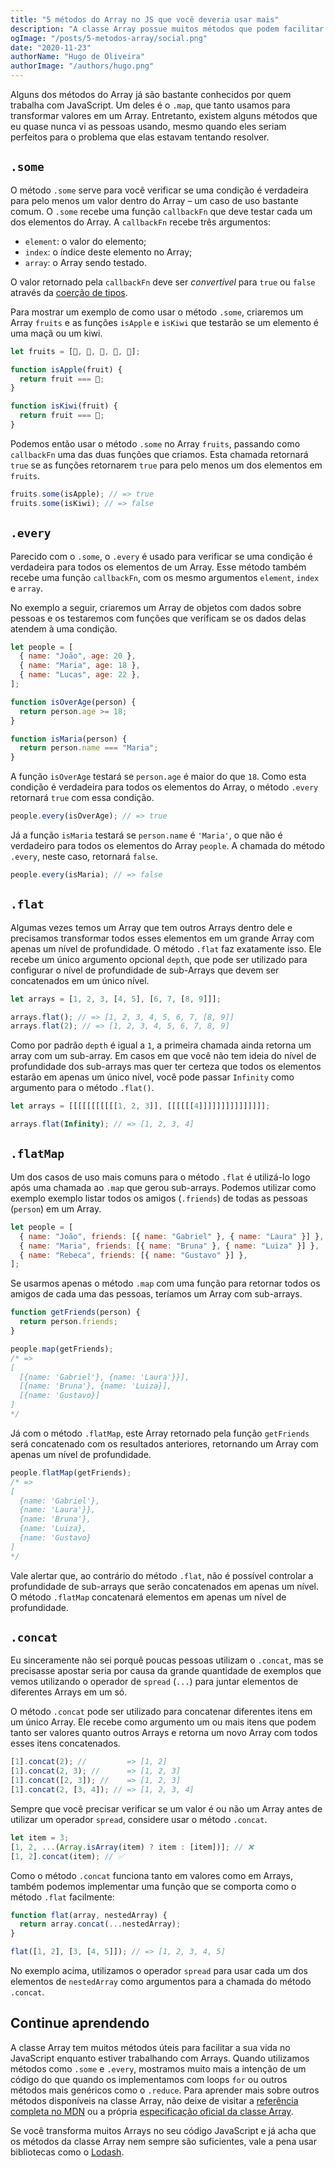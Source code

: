 ```yaml
---
title: "5 métodos do Array no JS que você deveria usar mais"
description: "A classe Array possue muitos métodos que podem facilitar muito a vida de quem trabalha com JavaScript, mas nem todo mundo usa alguns dos seus métodos como .some ou .every."
ogImage: "/posts/5-metodos-array/social.png"
date: "2020-11-23"
authorName: "Hugo de Oliveira"
authorImage: "/authors/hugo.png"
---
```


Alguns dos métodos do Array já são bastante conhecidos por quem trabalha com JavaScript. Um deles é o `.map`, que tanto usamos para transformar valores em um Array. Entretanto, existem alguns métodos que eu quase nunca vi as pessoas usando, mesmo quando eles seriam perfeitos para o problema que elas estavam tentando resolver.

## `.some`

O método `.some` serve para você verificar se uma condição é verdadeira para pelo menos um valor dentro do Array – um caso de uso bastante comum. O `.some` recebe uma função `callbackFn` que deve testar cada um dos elementos do Array. A `callbackFn` recebe três argumentos:

- `element`: o valor do elemento;
- `index`: o índice deste elemento no Array;
- `array`: o Array sendo testado.

O valor retornado pela `callbackFn` deve ser _convertível_ para `true` ou `false` através da [coerção de tipos](https://developer.mozilla.org/en-US/docs/Glossary/Type_coercion).

Para mostrar um exemplo de como usar o método `.some`, criaremos um Array `fruits` e as funções `isApple` e `isKiwi` que testarão se um elemento é uma maçã ou um kiwi.

```js
let fruits = [🍎, 🍏, 🍌, 🍊, 🥥];

function isApple(fruit) {
  return fruit === 🍎;
}

function isKiwi(fruit) {
  return fruit === 🥝;
}
```

Podemos então usar o método `.some` no Array `fruits`, passando como `callbackFn` uma das duas funções que criamos. Esta chamada retornará `true` se as funções retornarem `true` para pelo menos um dos elementos em `fruits`.

```js
fruits.some(isApple); // => true
fruits.some(isKiwi); // => false
```

## `.every`

Parecido com o `.some`, o `.every` é usado para verificar se uma condição é verdadeira para todos os elementos de um Array. Esse método também recebe uma função `callbackFn`, com os mesmo argumentos `element`, `index` e `array`.

No exemplo a seguir, criaremos um Array de objetos com dados sobre pessoas e os testaremos com funções que verificam se os dados delas atendem à uma condição.

```js
let people = [
  { name: "João", age: 20 },
  { name: "Maria", age: 18 },
  { name: "Lucas", age: 22 },
];

function isOverAge(person) {
  return person.age >= 18;
}

function isMaria(person) {
  return person.name === "Maria";
}
```

A função `isOverAge` testará se `person.age` é maior do que `18`. Como esta condição é verdadeira para todos os elementos do Array, o método `.every` retornará `true` com essa condição.

```js
people.every(isOverAge); // => true
```

Já a função `isMaria` testará se `person.name` é `'Maria'`, o que não é verdadeiro para todos os elementos do Array `people`. A chamada do método `.every`, neste caso, retornará `false`.

```js
people.every(isMaria); // => false
```

## `.flat`

Algumas vezes temos um Array que tem outros Arrays dentro dele e precisamos transformar todos esses elementos em um grande Array com apenas um nível de profundidade. O método `.flat` faz exatamente isso. Ele recebe um único argumento opcional `depth`, que pode ser utilizado para configurar o nível de profundidade de sub-Arrays que devem ser concatenados em um único nível.

```js
let arrays = [1, 2, 3, [4, 5], [6, 7, [8, 9]]];

arrays.flat(); // => [1, 2, 3, 4, 5, 6, 7, [8, 9]]
arrays.flat(2); // => [1, 2, 3, 4, 5, 6, 7, 8, 9]
```

Como por padrão `depth` é igual a `1`, a primeira chamada ainda retorna um array com um sub-array. Em casos em que você não tem ideia do nível de profundidade dos sub-arrays mas quer ter certeza que todos os elementos estarão em apenas um único nível, você pode passar `Infinity` como argumento para o método `.flat()`.

```js
let arrays = [[[[[[[[[[[1, 2, 3]], [[[[[[4]]]]]]]]]]]]]]];

arrays.flat(Infinity); // => [1, 2, 3, 4]
```

## `.flatMap`

Um dos casos de uso mais comuns para o método `.flat` é utilizá-lo logo após uma chamada ao `.map` que gerou sub-arrays. Podemos utilizar como exemplo exemplo listar todos os amigos (`.friends`) de todas as pessoas (`person`) em um Array.

```js
let people = [
  { name: "João", friends: [{ name: "Gabriel" }, { name: "Laura" }] },
  { name: "Maria", friends: [{ name: "Bruna" }, { name: "Luiza" }] },
  { name: "Rebeca", friends: [{ name: "Gustavo" }] },
];
```

Se usarmos apenas o método `.map` com uma função para retornar todos os amigos de cada uma das pessoas, teríamos um Array com sub-arrays.

```js
function getFriends(person) {
  return person.friends;
}

people.map(getFriends);
/* =>
[
  [{name: 'Gabriel'}, {name: 'Laura'}}],
  [{name: 'Bruna'}, {name: 'Luiza}],
  [{name: 'Gustavo}]
]
*/
```

Já com o método `.flatMap`, este Array retornado pela função `getFriends` será concatenado com os resultados anteriores, retornando um Array com apenas um nível de profundidade.

```js
people.flatMap(getFriends);
/* =>
[
  {name: 'Gabriel'},
  {name: 'Laura'}},
  {name: 'Bruna'},
  {name: 'Luiza},
  {name: 'Gustavo}
]
*/
```

Vale alertar que, ao contrário do método `.flat`, não é possível controlar a profundidade de sub-arrays que serão concatenados em apenas um nível. O método `.flatMap` concatenará elementos em apenas um nível de profundidade.

## `.concat`

Eu sinceramente não sei porquê poucas pessoas utilizam o `.concat`, mas se precisasse apostar seria por causa da grande quantidade de exemplos que vemos utilizando o operador de `spread` (`...`) para juntar elementos de diferentes Arrays em um só.

O método `.concat` pode ser utilizado para concatenar diferentes itens em um único Array. Ele recebe como argumento um ou mais itens que podem tanto ser valores quanto outros Arrays e retorna um novo Array com todos esses itens concatenados.

```js
[1].concat(2); //         => [1, 2]
[1].concat(2, 3); //      => [1, 2, 3]
[1].concat([2, 3]); //    => [1, 2, 3]
[1].concat(2, [3, 4]); // => [1, 2, 3, 4]
```

Sempre que você precisar verificar se um valor é ou não um Array antes de utilizar um operador `spread`, considere usar o método `.concat`.

```js
let item = 3;
[1, 2, ...(Array.isArray(item) ? item : [item])]; // ❌
[1, 2].concat(item); // ✅
```

Como o método `.concat` funciona tanto em valores como em Arrays, também podemos implementar uma função que se comporta como o método `.flat` facilmente:

```js
function flat(array, nestedArray) {
  return array.concat(...nestedArray);
}

flat([1, 2], [3, [4, 5]]); // => [1, 2, 3, 4, 5]
```

No exemplo acima, utilizamos o operador `spread` para usar cada um dos elementos de `nestedArray` como argumentos para a chamada do método `.concat`.

## Continue aprendendo

A classe Array tem muitos métodos úteis para facilitar a sua vida no JavaScript enquanto estiver trabalhando com Arrays. Quando utilizamos métodos como `.some` e `.every`, mostramos muito mais a intenção de um código do que quando os implementamos com loops `for` ou outros métodos mais genéricos como o `.reduce`. Para aprender mais sobre outros métodos disponíveis na classe Array, não deixe de visitar a [referência completa no MDN](https://developer.mozilla.org/en-US/docs/Web/JavaScript/Reference/Global_Objects/Array) ou a própria [especificação oficial da classe Array](https://tc39.es/ecma262/#sec-properties-of-the-array-prototype-object).

Se você transforma muitos Arrays no seu código JavaScript e já acha que os métodos da classe Array nem sempre são suficientes, vale a pena usar bibliotecas como o [Lodash](https://lodash.com/).
